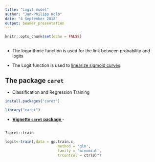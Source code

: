 ```yaml
---
title: "Logit model"
author: "Jan-Philipp Kolb"
date: "4 September 2018"
output: beamer_presentation
---
```


```r
knitr::opts_chunk$set(echo = FALSE)
```

## 

- The logarithmic function is used for the link between probability and logits

- The Logit function is used to [linearize sigmoid curves](https://de.wikipedia.org/wiki/Logit).

<!--
Die Logit-Funktion wird zur Linearisierung von sigmoiden Kurven verwendet.
-->

## The package `caret`

- Classification and Regression Training

```r
install.packages("caret")
```

```r
library("caret")
```

- [**Vignette `caret` package **](https://cran.r-project.org/web/packages/caret/vignettes/caret.html) - 

## 

```r
?caret::train
```



```r
logit<-train(,data = gp.train.c,
                        method = 'glm',
                        family = 'binomial',
                        trControl = ctrl0)")
```

